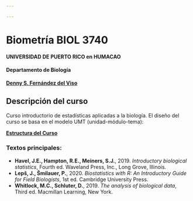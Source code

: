 ```yaml
---

---
```


# Biometría BIOL 3740
#### UNIVERSIDAD DE PUERTO RICO en HUMACAO
#### Departamento de Biología
[ __Denny S. Fernández del Viso__](https://sites.google.com/site/hicindicium/home)


## Descripción del curso
Curso introductorio de estadísticas aplicadas a la biología.  El diseño del curso se basa en el modelo UMT (unidad-módulo-tema):  

[ __Estructura del Curso__](https://docs.google.com/spreadsheets/d/1yaoF2FtqcPcSIn-Io9ZxXIEGfXJrqGIKfCN3r7cW3dw/edit?usp=sharing)


### Textos principales:  

* __Havel, J.E., Hampton, R.E., Meiners, S.J.__, 2019. _Introductory biological statistics_, Fourth ed. Waveland Press, Inc., Long Grove, Illinois.  
* __Lepš, J., Šmilauer, P.__, 2020. _Biostatistics with R: An Introductory Guide for Field Biologists_, 1st ed. Cambridge University Press.  
* __Whitlock, M.C., Schluter, D.__, 2019. _The analysis of biological data_, Third ed. Macmillan Learning, New York.



